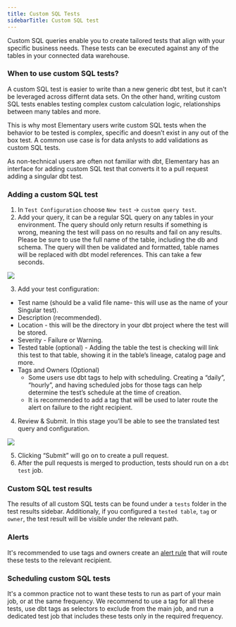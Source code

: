 ```yaml
---
title: Custom SQL Tests
sidebarTitle: Custom SQL test
---
```


Custom SQL queries enable you to create tailored tests that align with your specific business needs. 
These tests can be executed against any of the tables in your connected data warehouse. 

### When to use custom SQL tests?

A custom SQL test is easier to write than a new generic dbt test, but it can't be leveraged across differnt data sets.
On the other hand, writing custom SQL tests enables testing complex custom calculation logic, relationships between many tables and more.

This is why most Elementary users write custom SQL tests when the behavior to be tested is complex, specific and doesn’t exist in any out of the box test.
A common use case is for data anlysts to add validations as custom SQL tests. 

As non-technical users are often not familiar with dbt, 
Elementary has an interface for adding custom SQL test that converts it to a pull request adding a singular dbt test.

### Adding a custom SQL test

1. In `Test Configuration` choose `New test` → `custom query test`.
2. Add your query, it can be a regular SQL query on any tables in your environment. The query should only return results if something is wrong, meaning the test will pass on no results and fail on any results. Please be sure to use the full name of the table, including the db and schema. The query will then be validated and formatted, table names will be replaced with dbt model references. This can take a few seconds.

<Frame>
  <div className="dark:bg-white rounded-md p-1">
    <img
      src="https://res.cloudinary.com/diuctyblm/image/upload/v1721140505/custom_SQL_uudno6.png"
    />
  </div>
</Frame>

3. Add your test configuration:

- Test name (should be a valid file name- this will use as the name of your Singular test).
- Description (recommended).
- Location - this will be the directory in your dbt project where the test will be stored.
- Severity - Failure or Warning.
- Tested table (optional) - Adding the table the test is checking will link this test to that table, showing it in the table’s lineage, catalog page and more.
- Tags and Owners (Optional)
    - Some users use dbt tags to help with scheduling. Creating a “daily”, “hourly”, and having scheduled jobs for those tags can help determine the test’s schedule at the time of creation.
    - It is recommended to add a tag that will be used to later route the alert on failure to the right recipient.

4. Review & Submit. In this stage you’ll be able to see the translated test query and configuration.

<Frame>
  <div className="dark:bg-white rounded-md p-1">
    <img
      src="https://res.cloudinary.com/diuctyblm/image/upload/v1721140505/review_custom_SQL_m8ddoo.png"
    />
  </div>
</Frame>

5. Clicking “Submit” will go on to create a pull request.
6. After the pull requests is merged to production, tests should run on a `dbt test` job.

### Custom SQL test results

The results of all custom SQL tests can be found under a `tests` folder in the test results sidebar. 
Additionaly, if you configured a `tested table`, `tag` or `owner`, the test result will be visible under the relevant path. 

### Alerts

It's recommended to use tags and owners create an [alert rule](/features/alerts-and-incidents/alert-rules) that will route these tests to the relevant recipient.  

### Scheduling custom SQL tests

It's a common practice not to want these tests to run as part of your main job, or at the same frequency.
We recommend to use a tag for all these tests, use dbt tags as selectors to exclude from the main job, and run a dedicated test job that includes these tests only in the required frequency.  